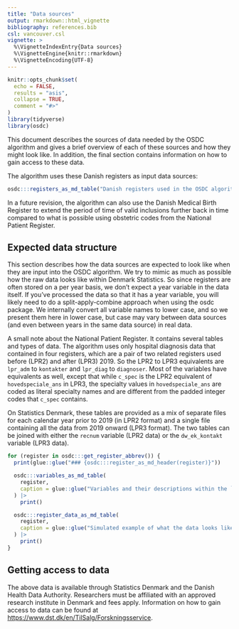 ```yaml
---
title: "Data sources"
output: rmarkdown::html_vignette
bibliography: references.bib
csl: vancouver.csl
vignette: >
  %\VignetteIndexEntry{Data sources}
  %\VignetteEngine{knitr::rmarkdown}
  %\VignetteEncoding{UTF-8}
---
```


```r
knitr::opts_chunk$set(
  echo = FALSE,
  results = "asis",
  collapse = TRUE,
  comment = "#>"
)
library(tidyverse)
library(osdc)
```

This document describes the sources of data needed by the OSDC algorithm
and gives a brief overview of each of these sources and how they might
look like. In addition, the final section contains information on how to
gain access to these data.

The algorithm uses these Danish registers as input data sources:

```r
osdc:::registers_as_md_table("Danish registers used in the OSDC algorithm.")
```

In a future revision, the algorithm can also use the Danish Medical
Birth Register to extend the period of time of valid inclusions further
back in time compared to what is possible using obstetric codes from the
National Patient Register.

## Expected data structure

This section describes how the data sources are expected to look like
when they are input into the OSDC algorithm. We try to mimic as much as
possible how the raw data looks like within Denmark Statistics. So since
registers are often stored on a per year basis, we don't expect a year
variable in the data itself. If you've processed the data so that it has
a year variable, you will likely need to do a split-apply-combine
approach when using the osdc package. We internally convert all variable
names to lower case, and so we present them here in lower case, but case
may vary between data sources (and even between years in the same data
source) in real data.

A small note about the National Patient Register. It contains several
tables and types of data. The algorithm uses only hospital diagnosis
data that contained in four registers, which are a pair of two related
registers used before (LPR2) and after (LPR3) 2019. So the LPR2 to LPR3
equivalents are `lpr_adm` to `kontakter` and `lpr_diag` to `diagnoser`.
Most of the variables have equivalents as well, except that while
`c_spec` is the LPR2 equivalent of `hovedspeciale_ans` in LPR3, the
specialty values in `hovedspeciale_ans` are coded as literal specialty
names and are different from the padded integer codes that `c_spec`
contains.

On Statistics Denmark, these tables are provided as a mix of separate
files for each calendar year prior to 2019 (in LPR2 format) and a single
file containing all the data from 2019 onward (LPR3 format). The two
tables can be joined with either the `recnum` variable (LPR2 data) or
the `dw_ek_kontakt` variable (LPR3 data).

```r
for (register in osdc:::get_register_abbrev()) {
  print(glue::glue("### {osdc:::register_as_md_header(register)}"))

  osdc:::variables_as_md_table(
    register,
    caption = glue::glue("Variables and their descriptions within the `{register}` register.")
  ) |>
    print()

  osdc:::register_data_as_md_table(
    register,
    caption = glue::glue("Simulated example of what the data looks like for the `{register}` register.")
  ) |>
    print()
}
```

## Getting access to data

The above data is available through Statistics Denmark and the Danish
Health Data Authority. Researchers must be affiliated with an approved
research institute in Denmark and fees apply. Information on how to gain
access to data can be found at
<https://www.dst.dk/en/TilSalg/Forskningsservice>.

